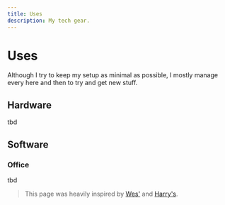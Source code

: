 ```yaml
---
title: Uses
description: My tech gear.
---
```


# Uses

Although I try to keep my setup as minimal as possible, I mostly manage every here and then to try and get new stuff.

## Hardware

tbd

## Software

### Office

tbd

> This page was heavily inspired by [Wes'](https://wesbos.com/uses) and [Harry's](https://csswizardry.com/uses).
